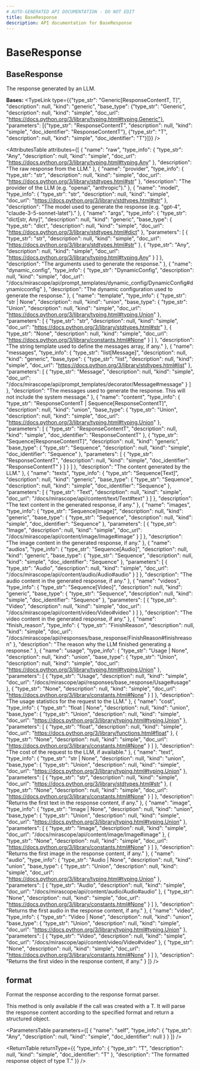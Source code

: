 ```yaml
---
# AUTO-GENERATED API DOCUMENTATION - DO NOT EDIT
title: BaseResponse
description: API documentation for BaseResponse
---
```


# BaseResponse

## <ApiType type="Class" path="responses/base_response/BaseResponse" symbolName="BaseResponse" /> BaseResponse

The response generated by an LLM.

**Bases:** 
<TypeLink type={{"type_str": "Generic[ResponseContentT, T]", "description": null, "kind": "generic", "base_type": {"type_str": "Generic", "description": null, "kind": "simple", "doc_url": "https://docs.python.org/3/library/typing.html#typing.Generic"}, "parameters": [{"type_str": "ResponseContentT", "description": null, "kind": "simple", "doc_identifier": "ResponseContentT"}, {"type_str": "T", "description": null, "kind": "simple", "doc_identifier": "T"}]}} />

<AttributesTable
  attributes={[
  {
    "name": "raw",
    "type_info": {
      "type_str": "Any",
      "description": null,
      "kind": "simple",
      "doc_url": "https://docs.python.org/3/library/typing.html#typing.Any"
    },
    "description": "The raw response from the LLM."
  },
  {
    "name": "provider",
    "type_info": {
      "type_str": "str",
      "description": null,
      "kind": "simple",
      "doc_url": "https://docs.python.org/3/library/stdtypes.html#str"
    },
    "description": "The provider of the LLM (e.g. \"openai\", \"anthropic\")."
  },
  {
    "name": "model",
    "type_info": {
      "type_str": "str",
      "description": null,
      "kind": "simple",
      "doc_url": "https://docs.python.org/3/library/stdtypes.html#str"
    },
    "description": "The model used to generate the response (e.g. \"gpt-4\", \"claude-3-5-sonnet-latet\")."
  },
  {
    "name": "args",
    "type_info": {
      "type_str": "dict[str, Any]",
      "description": null,
      "kind": "generic",
      "base_type": {
        "type_str": "dict",
        "description": null,
        "kind": "simple",
        "doc_url": "https://docs.python.org/3/library/stdtypes.html#dict"
      },
      "parameters": [
        {
          "type_str": "str",
          "description": null,
          "kind": "simple",
          "doc_url": "https://docs.python.org/3/library/stdtypes.html#str"
        },
        {
          "type_str": "Any",
          "description": null,
          "kind": "simple",
          "doc_url": "https://docs.python.org/3/library/typing.html#typing.Any"
        }
      ]
    },
    "description": "The arguments used to generate the response."
  },
  {
    "name": "dynamic_config",
    "type_info": {
      "type_str": "DynamicConfig",
      "description": null,
      "kind": "simple",
      "doc_url": "/docs/mirascope/api/prompt_templates/dynamic_config/DynamicConfig#dynamicconfig"
    },
    "description": "The dynamic configuration used to generate the response."
  },
  {
    "name": "template",
    "type_info": {
      "type_str": "str | None",
      "description": null,
      "kind": "union",
      "base_type": {
        "type_str": "Union",
        "description": null,
        "kind": "simple",
        "doc_url": "https://docs.python.org/3/library/typing.html#typing.Union"
      },
      "parameters": [
        {
          "type_str": "str",
          "description": null,
          "kind": "simple",
          "doc_url": "https://docs.python.org/3/library/stdtypes.html#str"
        },
        {
          "type_str": "None",
          "description": null,
          "kind": "simple",
          "doc_url": "https://docs.python.org/3/library/constants.html#None"
        }
      ]
    },
    "description": "The string template used to define the messages array, if any."
  },
  {
    "name": "messages",
    "type_info": {
      "type_str": "list[Message]",
      "description": null,
      "kind": "generic",
      "base_type": {
        "type_str": "list",
        "description": null,
        "kind": "simple",
        "doc_url": "https://docs.python.org/3/library/stdtypes.html#list"
      },
      "parameters": [
        {
          "type_str": "Message",
          "description": null,
          "kind": "simple",
          "doc_url": "/docs/mirascope/api/prompt_templates/decorator/Message#message"
        }
      ]
    },
    "description": "The messages used to generate the response. This will not include the system message."
  },
  {
    "name": "content",
    "type_info": {
      "type_str": "ResponseContentT | Sequence[ResponseContentT]",
      "description": null,
      "kind": "union",
      "base_type": {
        "type_str": "Union",
        "description": null,
        "kind": "simple",
        "doc_url": "https://docs.python.org/3/library/typing.html#typing.Union"
      },
      "parameters": [
        {
          "type_str": "ResponseContentT",
          "description": null,
          "kind": "simple",
          "doc_identifier": "ResponseContentT"
        },
        {
          "type_str": "Sequence[ResponseContentT]",
          "description": null,
          "kind": "generic",
          "base_type": {
            "type_str": "Sequence",
            "description": null,
            "kind": "simple",
            "doc_identifier": "Sequence"
          },
          "parameters": [
            {
              "type_str": "ResponseContentT",
              "description": null,
              "kind": "simple",
              "doc_identifier": "ResponseContentT"
            }
          ]
        }
      ]
    },
    "description": "The content generated by the LLM."
  },
  {
    "name": "texts",
    "type_info": {
      "type_str": "Sequence[Text]",
      "description": null,
      "kind": "generic",
      "base_type": {
        "type_str": "Sequence",
        "description": null,
        "kind": "simple",
        "doc_identifier": "Sequence"
      },
      "parameters": [
        {
          "type_str": "Text",
          "description": null,
          "kind": "simple",
          "doc_url": "/docs/mirascope/api/content/text/Text#text"
        }
      ]
    },
    "description": "The text content in the generated response, if any."
  },
  {
    "name": "images",
    "type_info": {
      "type_str": "Sequence[Image]",
      "description": null,
      "kind": "generic",
      "base_type": {
        "type_str": "Sequence",
        "description": null,
        "kind": "simple",
        "doc_identifier": "Sequence"
      },
      "parameters": [
        {
          "type_str": "Image",
          "description": null,
          "kind": "simple",
          "doc_url": "/docs/mirascope/api/content/image/Image#image"
        }
      ]
    },
    "description": "The image content in the generated response, if any."
  },
  {
    "name": "audios",
    "type_info": {
      "type_str": "Sequence[Audio]",
      "description": null,
      "kind": "generic",
      "base_type": {
        "type_str": "Sequence",
        "description": null,
        "kind": "simple",
        "doc_identifier": "Sequence"
      },
      "parameters": [
        {
          "type_str": "Audio",
          "description": null,
          "kind": "simple",
          "doc_url": "/docs/mirascope/api/content/audio/Audio#audio"
        }
      ]
    },
    "description": "The audio content in the generated response, if any."
  },
  {
    "name": "videos",
    "type_info": {
      "type_str": "Sequence[Video]",
      "description": null,
      "kind": "generic",
      "base_type": {
        "type_str": "Sequence",
        "description": null,
        "kind": "simple",
        "doc_identifier": "Sequence"
      },
      "parameters": [
        {
          "type_str": "Video",
          "description": null,
          "kind": "simple",
          "doc_url": "/docs/mirascope/api/content/video/Video#video"
        }
      ]
    },
    "description": "The video content in the generated response, if any."
  },
  {
    "name": "finish_reason",
    "type_info": {
      "type_str": "FinishReason",
      "description": null,
      "kind": "simple",
      "doc_url": "/docs/mirascope/api/responses/base_response/FinishReason#finishreason"
    },
    "description": "The reason why the LLM finished generating a response."
  },
  {
    "name": "usage",
    "type_info": {
      "type_str": "Usage | None",
      "description": null,
      "kind": "union",
      "base_type": {
        "type_str": "Union",
        "description": null,
        "kind": "simple",
        "doc_url": "https://docs.python.org/3/library/typing.html#typing.Union"
      },
      "parameters": [
        {
          "type_str": "Usage",
          "description": null,
          "kind": "simple",
          "doc_url": "/docs/mirascope/api/responses/base_response/Usage#usage"
        },
        {
          "type_str": "None",
          "description": null,
          "kind": "simple",
          "doc_url": "https://docs.python.org/3/library/constants.html#None"
        }
      ]
    },
    "description": "The usage statistics for the request to the LLM."
  },
  {
    "name": "cost",
    "type_info": {
      "type_str": "float | None",
      "description": null,
      "kind": "union",
      "base_type": {
        "type_str": "Union",
        "description": null,
        "kind": "simple",
        "doc_url": "https://docs.python.org/3/library/typing.html#typing.Union"
      },
      "parameters": [
        {
          "type_str": "float",
          "description": null,
          "kind": "simple",
          "doc_url": "https://docs.python.org/3/library/functions.html#float"
        },
        {
          "type_str": "None",
          "description": null,
          "kind": "simple",
          "doc_url": "https://docs.python.org/3/library/constants.html#None"
        }
      ]
    },
    "description": "The cost of the request to the LLM, if available."
  },
  {
    "name": "text",
    "type_info": {
      "type_str": "str | None",
      "description": null,
      "kind": "union",
      "base_type": {
        "type_str": "Union",
        "description": null,
        "kind": "simple",
        "doc_url": "https://docs.python.org/3/library/typing.html#typing.Union"
      },
      "parameters": [
        {
          "type_str": "str",
          "description": null,
          "kind": "simple",
          "doc_url": "https://docs.python.org/3/library/stdtypes.html#str"
        },
        {
          "type_str": "None",
          "description": null,
          "kind": "simple",
          "doc_url": "https://docs.python.org/3/library/constants.html#None"
        }
      ]
    },
    "description": "Returns the first text in the response content, if any."
  },
  {
    "name": "image",
    "type_info": {
      "type_str": "Image | None",
      "description": null,
      "kind": "union",
      "base_type": {
        "type_str": "Union",
        "description": null,
        "kind": "simple",
        "doc_url": "https://docs.python.org/3/library/typing.html#typing.Union"
      },
      "parameters": [
        {
          "type_str": "Image",
          "description": null,
          "kind": "simple",
          "doc_url": "/docs/mirascope/api/content/image/Image#image"
        },
        {
          "type_str": "None",
          "description": null,
          "kind": "simple",
          "doc_url": "https://docs.python.org/3/library/constants.html#None"
        }
      ]
    },
    "description": "Returns the first image in the response content, if any."
  },
  {
    "name": "audio",
    "type_info": {
      "type_str": "Audio | None",
      "description": null,
      "kind": "union",
      "base_type": {
        "type_str": "Union",
        "description": null,
        "kind": "simple",
        "doc_url": "https://docs.python.org/3/library/typing.html#typing.Union"
      },
      "parameters": [
        {
          "type_str": "Audio",
          "description": null,
          "kind": "simple",
          "doc_url": "/docs/mirascope/api/content/audio/Audio#audio"
        },
        {
          "type_str": "None",
          "description": null,
          "kind": "simple",
          "doc_url": "https://docs.python.org/3/library/constants.html#None"
        }
      ]
    },
    "description": "Returns the first audio in the response content, if any."
  },
  {
    "name": "video",
    "type_info": {
      "type_str": "Video | None",
      "description": null,
      "kind": "union",
      "base_type": {
        "type_str": "Union",
        "description": null,
        "kind": "simple",
        "doc_url": "https://docs.python.org/3/library/typing.html#typing.Union"
      },
      "parameters": [
        {
          "type_str": "Video",
          "description": null,
          "kind": "simple",
          "doc_url": "/docs/mirascope/api/content/video/Video#video"
        },
        {
          "type_str": "None",
          "description": null,
          "kind": "simple",
          "doc_url": "https://docs.python.org/3/library/constants.html#None"
        }
      ]
    },
    "description": "Returns the first video in the response content, if any."
  }
]}
/>

## <ApiType type="Function" path="responses/base_response/BaseResponse" symbolName="format" /> format

Format the response according to the response format parser.

This method is only available if the call was created with a T.
It will parse the response content according to the specified format and return
a structured object.

<ParametersTable
  parameters={[
  {
    "name": "self",
    "type_info": {
      "type_str": "Any",
      "description": null,
      "kind": "simple",
      "doc_identifier": null
    }
  }
]}
/>

<ReturnTable
  returnType={{
  "type_info": {
    "type_str": "T",
    "description": null,
    "kind": "simple",
    "doc_identifier": "T"
  },
  "description": "The formatted response object of type T."
}}
/>


